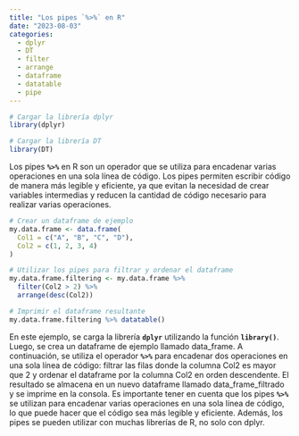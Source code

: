 ```yaml
---
title: "Los pipes `%>%` en R"
date: "2023-08-03"
categories:
  - dplyr
  - DT
  - filter
  - arrange
  - dataframe
  - datatable
  - pipe
---
```


```r
# Cargar la librería dplyr
library(dplyr)

# Cargar la librería DT
library(DT)
```

Los pipes **`%>%`** en R son un operador que se utiliza para encadenar varias operaciones en una sola línea de código. Los pipes permiten escribir código de manera más legible y eficiente, ya que evitan la necesidad de crear variables intermedias y reducen la cantidad de código necesario para realizar varias operaciones.

```r
# Crear un dataframe de ejemplo
my.data.frame <- data.frame(
  Col1 = c("A", "B", "C", "D"),
  Col2 = c(1, 2, 3, 4)
)
```

```r
# Utilizar los pipes para filtrar y ordenar el dataframe
my.data.frame.filtering <- my.data.frame %>%
  filter(Col2 > 2) %>%
  arrange(desc(Col2))
```

```r
# Imprimir el dataframe resultante
my.data.frame.filtering %>% datatable()
```

En este ejemplo, se carga la librería **`dplyr`** utilizando la función **`library()`**. Luego, se crea un dataframe de ejemplo llamado data_frame. A continuación, se utiliza el operador **`%>%`** para encadenar dos operaciones en una sola línea de código: filtrar las filas donde la columna Col2 es mayor que 2 y ordenar el dataframe por la columna Col2 en orden descendente. El resultado se almacena en un nuevo dataframe llamado data_frame_filtrado y se imprime en la consola. Es importante tener en cuenta que los pipes **`%>%`** se utilizan para encadenar varias operaciones en una sola línea de código, lo que puede hacer que el código sea más legible y eficiente. Además, los pipes se pueden utilizar con muchas librerías de R, no solo con dplyr.
